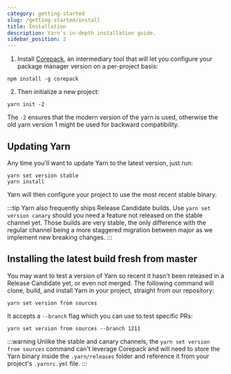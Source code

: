 ```yaml
---
category: getting-started
slug: /getting-started/install
title: Installation
description: Yarn's in-depth installation guide.
sidebar_position: 2
---
```


1. Install [Corepack](/corepack), an intermediary tool that will let you configure your package manager version on a per-project basis:

```
npm install -g corepack
```

2. Then initialize a new project:

```
yarn init -2
```
The `-2` ensures that the modern version of the yarn is used, otherwise the old yarn version 1 might be used for backward compatibility. 

## Updating Yarn

Any time you'll want to update Yarn to the latest version, just run:

```
yarn set version stable
yarn install
```

Yarn will then configure your project to use the most recent stable binary.

:::tip
Yarn also frequently ships Release Candidate builds. Use `yarn set version canary` should you need a feature not released on the stable channel yet. Those builds are very stable, the only difference with the regular channel being a more staggered migration between major as we implement new breaking changes.
:::

## Installing the latest build fresh from master

You may want to test a version of Yarn so recent it hasn't been released in a Release Candidate yet, or even not merged. The following command will clone, build, and install Yarn in your project, straight from our repository:

```
yarn set version from sources
```

It accepts a `--branch` flag which you can use to test specific PRs:

```
yarn set version from sources --branch 1211
```

:::warning
Unlike the stable and canary channels, the `yarn set version from sources` command can't leverage Corepack and will need to store the Yarn binary inside the `.yarn/releases` folder and reference it from your project's `.yarnrc.yml` file.
:::
